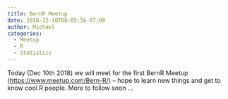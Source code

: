 ```yaml
---
title: BernR Meetup
date: 2018-12-10T06:05:56-07:00
author: Michael
categories:
  - Meetup
  - R
  - Statistics
---
```

Today (Dec 10th 2018) we will meet for the first BernR Meetup (<https://www.meetup.com/Bern-R/>) &#8211; hope to learn new things and get to know cool R people. More to follow soon ...

